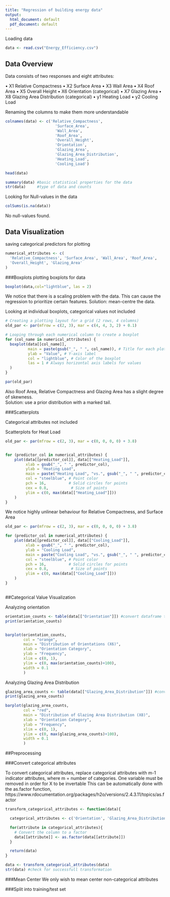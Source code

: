 ```yaml
---
title: "Regression of building energy data"
output:
  html_document: default
  pdf_document: default
---
```


Loading data

```r
data <- read.csv("Energy_Efficiency.csv")
```

## Data Overview

Data consists of two responses and eight attributes:

• X1 Relative Compactness
• X2 Surface Area
• X3 Wall Area
• X4 Roof Area
• X5 Overall Height
• X6 Orientation (categorical)
• X7 Glazing Area 
• X8 Glazing Area Distribution (categorical)
• y1 Heating Load
• y2 Cooling Load

Renaming the columns to make them more understandable

```r
colnames(data) <- c('Relative_Compactness',
                      'Surface_Area',
                      'Wall_Area',
                      'Roof_Area',
                      'Overall_Height',
                      'Orientation', 
                      'Glazing_Area',
                      'Glazing_Area_Distribution',
                      'Heating_Load',
                      'Cooling_Load')

```


```r
head(data)
```


```r
summary(data) #basic statistical properties for the data
str(data)     #type of data and counts
```


Looking for Null-values in the data
```r
colSums(is.na(data))
```
No null-values found.



## Data Visualization

saving categorical predictors for plotting
```r
numerical_attributes <- c(
  'Relative_Compactness', 'Surface_Area', 'Wall_Area', 'Roof_Area',
  'Overall_Height', 'Glazing_Area'
)

```

###Boxplots
plotting boxplots for data
```r
boxplot(data,col="lightblue", las = 2)
```
We notice that there is a scaling problem with the data. This can cause the regression to prioritize certain features. 
Solution: mean-centre the data.

Looking at individual boxplots, categorical values not included
```r

# Creating a plotting layout for a grid (2 rows, 4 columns)
old_par <- par(mfrow = c(2, 3), mar = c(4, 4, 3, 2) + 0.1)

# Looping through each numerical column to create a boxplot
for (col_name in numerical_attributes) {
  boxplot(data[[col_name]],
          main = paste(gsub("_", " ", col_name)), # Title for each plot
          ylab = "Value", # Y-axis label
          col = "lightblue", # Color of the boxplot
          las = 1 # Always horizontal axis labels for values
  )
}

par(old_par)
```
Also Roof Area, Relative Compactness and Glazing Area has a slight degree of skewness.  
Solution: use a prior distribution with a marked tail.

###Scatterplots

Categorical attributes not included

Scatterplots for Heat Load
```r
old_par <- par(mfrow = c(2, 3), mar = c(0, 0, 0, 0) + 3.8)


for (predictor_col in numerical_attributes) {
    plot(data[[predictor_col]], data[["Heating_Load"]],
         xlab = gsub("_", " ", predictor_col),  
         ylab = "Heating Load", 
         main = paste("Heating Load", "vs.", gsub("_", " ", predictor_col)), # Dynamic title
         col = "steelblue", # Point color
         pch = 16,          # Solid circles for points
         cex = 0.8,          # Size of points
         ylim = c(0, max(data[["Heating_Load"]]))
    )
}

```
We notice highly unlinear behaviour for Relative Compactness, and Surface Area


```r

old_par <- par(mfrow = c(2, 3), mar = c(0, 0, 0, 0) + 3.8)

for (predictor_col in numerical_attributes) {
    plot(data[[predictor_col]], data[["Cooling_Load"]],
         xlab = gsub("_", " ", predictor_col),  
         ylab = "Cooling Load", 
         main = paste("Cooling Load", "vs.", gsub("_", " ", predictor_col)), # Dynamic title
         col = "steelblue", # Point color
         pch = 16,          # Solid circles for points
         cex = 0.8,          # Size of points
         ylim = c(0, max(data[["Cooling_Load"]]))
    )
}



```

##Categorical Value Visualization

Analyzing orientation
```r
orientation_counts <- table(data[["Orientation"]]) #convert dataframe to vector  
print(orientation_counts)


barplot(orientation_counts,
        col = "orange",
        main = "Distribution of Orientations (X6)",
        xlab = "Orientation Category",
        ylab = "Frequency",
        xlim = c(0, 1),
        ylim = c(0, max(orientation_counts)+100),
        width = 0.1
        ) 
```

Analyzing Glazing Area Distribution
```r

glazing_area_counts <- table(data[["Glazing_Area_Distribution"]]) #convert dataframe to vector  
print(glazing_area_counts)

barplot(glazing_area_counts,
        col = "red",
        main = "Distribution of Glazing Area Distribution (X8)",
        xlab = "Orientation Category",
        ylab = "Frequency",
        xlim = c(0, 1),
        ylim = c(0, max(glazing_area_counts)+100),
        width = 0.1
        ) 
```

##Preprocessing


###Convert categorical attributes

To convert categorical attributes, replace categorical attributes with m-1 indicator attributes, where m = number of categories. One variable must be removed in order for X to be invertable
This can be automatically done with the as.factor function, https://www.rdocumentation.org/packages/h2o/versions/2.4.3.11/topics/as.factor

```r
transform_categorical_attributes <- function(data){

  categorical_attributes <- c('Orientation', 'Glazing_Area_Distribution')

  for(attribute in categorical_attributes){
    # Convert the column to a factor
    data[[attribute]] <- as.factor(data[[attribute]])
  }

  return(data) 
}

data <- transform_categorical_attributes(data)
str(data) #check for successfull transformation
```


###Mean Center
We only wish to mean center non-categorical attributes 

###Split into training/test set



